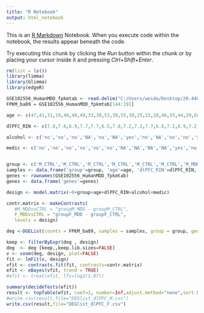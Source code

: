 ---
title: "R Notebook"
output: html_notebook
---

This is an [R Markdown](http://rmarkdown.rstudio.com) Notebook. When you execute code within the notebook, the results appear beneath the code. 

Try executing this chunk by clicking the *Run* button within the chunk or by placing your cursor inside it and pressing *Ctrl+Shift+Enter*. 

```{r}
rm(list = ls())
library(limma)
library(Glimma)
library(edgeR)

GSE102556_HumanMDD_fpkmtab <- read.delim("C:/Users/weida/Desktop/20.440/Project/GSE102556_HumanMDD_fpkmtab.txt", row.names=1)
FPKM_ba89 = GSE102556_HumanMDD_fpkmtab[144:191]
```

```{r}
age <- c(47,41,31,19,46,40,49,33,38,53,39,55,38,25,22,28,46,55,44,29,68,39,40,63,25,54,48,67,46,32,52,55,79,64,72,41,29,45,48,82,36,52,60,22,68,59,59,51)

dlPFC_RIN <- c(7.8,7.6,6.9,7.7,7.7,6.5,7.8,7.2,7.2,7.7,6.6,7.2,6.9,7.2,6.8,5.6,7.5,7.5,6.9,7.6,8.8,7.6,6.7,7.4,7.1,7.7,7.7,7.2,8.2,6.9,6.5,7.5,5.9,7.7,6.2,6.4,7.5,7.5,7.3,6.8,7.8,7.2,7.5,6.4,7.7,8,8.1,7.2)

alcohol <- c('no','no','no','NA','no','NA','yes','no','NA','no','no','yes','NA','NA','no','NA','NA','No','NA','no','yes','no','NA','yes','NA','No','no','yes','no','NA','NA','No','no','no','no','NA','NA','no','NA','NA','No','NA','no','NA','NA','NA','NA','no')

medic <- c('no','no','no','no','no','no','NA','NA','NA','NA','yes','no','NA','NA','yes','no','yes','yes','yes','no','NA','yes','yes','yes','yes','yes','no','no','no','yes','no','yes','no','yes','no','NA','NA','yes','NA','NA','yes','NA','no','no','NA','yes','NA','no')


group <- c('M_CTRL','M_CTRL','M_CTRL','M_CTRL','M_CTRL','M_CTRL','M_MDD','M_CTRL','M_CTRL','M_MDD','M_MDD','M_CTRL','M_MDD','F_MDD','M_MDD','M_MDD','F_MDD','F_MDD','F_CTRL','M_MDD','M_MDD','M_MDD','F_MDD','M_MDD','F_MDD','F_MDD','M_MDD','M_MDD','M_CTRL','F_MDD','M_CTRL','F_MDD','F_CTRL','M_MDD','F_CTRL','F_MDD','M_CTRL','F_CTRL','F_MDD','F_CTRL','F_MDD','F_MDD','F_CTRL','F_CTRL','F_CTRL','F_MDD','M_CTRL','F_CTRL')
samples <- data.frame('group'=group, 'age'=age, 'dlPFC_RIN'=dlPFC_RIN, 'alcohol'=alcohol, 'medic'=medic)
genes <- rownames(GSE102556_HumanMDD_fpkmtab)
genes <- data.frame('genes'=genes)

```


```{r}
design <- model.matrix(~0+group+age+dlPFC_RIN+alcohol+medic)

contr.matrix <- makeContrasts(
   #M_MDDvsCTRL = "groupM_MDD - groupM_CTRL", 
   F_MDDvsCTRL = "groupF_MDD - groupF_CTRL", 
   levels = design)

deg <-DGEList(counts = FPKM_ba89, samples = samples, group = group, genes = genes, remove.zeros = TRUE)

keep <- filterByExpr(deg , design) 
deg  <- deg [keep,,keep.lib.sizes=FALSE]
v <- voom(deg, design, plot=FALSE)
fit <- lmFit(v, design)
vfit <- contrasts.fit(fit, contrasts=contr.matrix)
efit <- eBayes(vfit, trend = TRUE)
#efit <- treat(efit, lfc=log2(1.07))


```

```{r}
summary(decideTests(efit))
result <- topTable(efit, coef=1, number=Inf,adjust.method="none",sort.by="logFC", p.value=0.05, confint=FALSE)
#write.csv(result,file="DEGlist_dlPFC_M.csv")
write.csv(result,file="DEGlist_dlPFC_F.csv")
```